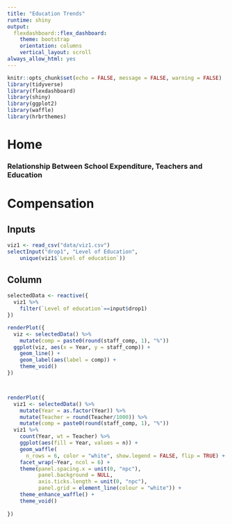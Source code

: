 ```yaml
---
title: "Education Trends"
runtime: shiny
output:
  flexdashboard::flex_dashboard:
    theme: bootstrap
    orientation: columns
    vertical_layout: scroll
always_allow_html: yes
---
```


```r
knitr::opts_chunk$set(echo = FALSE, message = FALSE, warning = FALSE)
library(tidyverse)
library(flexdashboard)
library(shiny)
library(ggplot2)
library(waffle)
library(hrbrthemes)
```



Home{.tabset}
======================



### Relationship Between School Expenditure, Teachers and Education


Compensation{.tabset}
======================

Inputs {.sidebar}
-----------------------------------------------------------------------


```r
viz1 <- read_csv("data/viz1.csv")
selectInput("drop1", "Level of Education", 
    unique(viz1$`Level of education`))
```

Column
-----------------------------------------------------------------------

```r

selectedData <- reactive({
  viz1 %>%
    filter(`Level of education`==input$drop1)
})

renderPlot({
  viz <- selectedData() %>%
    mutate(comp = paste0(round(staff_comp, 1), "%"))
  ggplot(viz, aes(x = Year, y = staff_comp)) +
    geom_line() +
    geom_label(aes(label = comp)) +
    theme_void()
})



renderPlot({
  viz1 <- selectedData() %>%
    mutate(Year = as.factor(Year)) %>%
    mutate(Teacher = round(Teacher/1000)) %>%
    mutate(comp = paste0(round(staff_comp, 1), "%"))
  viz1 %>%
    count(Year, wt = Teacher) %>%
    ggplot(aes(fill = Year, values = n)) +
    geom_waffle(
      n_rows = 6, color = "white", show.legend = FALSE, flip = TRUE) +
    facet_wrap(~Year, ncol = 6) +
    theme(panel.spacing.x = unit(0, "npc"),
          panel.background = NULL,
          axis.ticks.length = unit(0, "npc"),
          panel.grid = element_line(colour = "white")) +
    theme_enhance_waffle() +
    theme_void()
  
})

```










